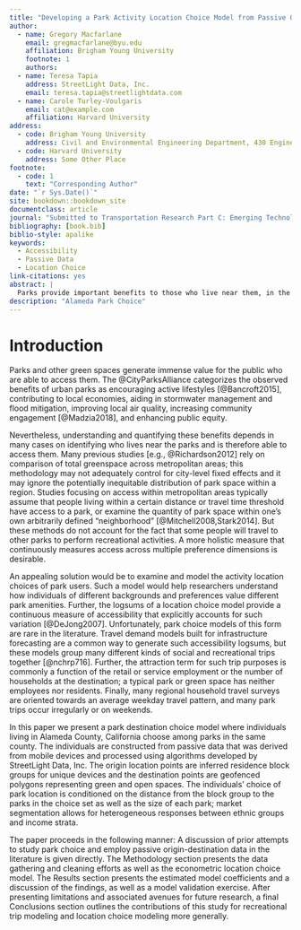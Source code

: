 ```yaml
---
title: "Developing a Park Activity Location Choice Model from Passive Origin-Destination Data Tables"
author:
  - name: Gregory Macfarlane
    email: gregmacfarlane@byu.edu
    affiliation: Brigham Young University
    footnote: 1
    authors:
  - name: Teresa Tapia
    address: StreetLight Data, Inc.
    email: teresa.tapia@streetlightdata.com
  - name: Carole Turley-Voulgaris
    email: cat@example.com
    affiliation: Harvard University
address:
  - code: Brigham Young University
    address: Civil and Environmental Engineering Department, 430 Engineering Building, Provo, Utah 84602
  - code: Harvard University
    address: Some Other Place
footnote:
  - code: 1
    text: "Corresponding Author"
date: "`r Sys.Date()`"
site: bookdown::bookdown_site
documentclass: article
journal: "Submitted to Transportation Research Part C: Emerging Technologies"
bibliography: [book.bib]
biblio-style: apalike
keywords:
  - Accessibility
  - Passive Data
  - Location Choice
link-citations: yes
abstract: |
  Parks provide important benefits to those who live near them, in the form of improved property values, health outcomes, etc.; nevertheless, measuring and understanding who lives near a park is an open research question. In particular, it is not well understood which park individuals will choose to use when given a choice among a set of nearby parks of varying sizes and at varying distances from their home. In this paper we present a park activity location choice model estimated from a passive origin-destination dataset --- supplied by StreetLight Data, Inc. --- representing trips to parks and green spaces in Alameda County, California. The estimated model parameters reveal heterogeneous preferences for park size and willingness-to-travel across block-group level socioeconomic segmentation: Specifically, high-income block groups appear more positively attracted to larger parks, and block groups with a high proportion of ethnic minority individuals are more likely to select nearby parks. The findings have importance for understanding recreational access among different populations, and the methodology more generally supplies a potential template for using passive data products within travel modeling.
description: "Alameda Park Choice"
---
```


# Introduction {#intro}
Parks and other green spaces generate immense value for the public who are able
to access them. The @CityParksAlliance categorizes the observed benefits of
urban parks as encouraging active lifestyles [@Bancroft2015], contributing to
local economies, aiding in stormwater management and flood mitigation,
improving local air quality, increasing community engagement [@Madzia2018], and
enhancing public equity.

Nevertheless, understanding and quantifying these benefits depends in many
cases on identifying who lives near the parks and is therefore able to access
them. Many previous studies [e.g., @Richardson2012] rely on comparison of total
greenspace across metropolitan areas; this methodology may not adequately
control for city-level fixed effects and it may ignore the potentially
inequitable distribution of park space within a region. Studies focusing on
access within metropolitan areas typically assume that people living within a
certain distance or travel time threshold have access to a park, or examine the
quantity of park space within one's own arbitrarily defined "neighborhood"
[@Mitchell2008,Stark2014]. But these methods do not account for the fact that
some people will travel to other parks to perform recreational activities. A
more holistic measure that continuously measures access across multiple
preference dimensions is desirable.

An appealing solution would be to examine and model the activity location
choices of park users. Such a model would help researchers understand how
individuals of different backgrounds and preferences value different park
amenities. Further, the logsums of a location choice model provide a continuous
measure of accessibility that explicitly accounts for such variation
[@DeJong2007]. Unfortunately, park choice models of this form are rare in the
literature. Travel demand models built for infrastructure forecasting are a
common way to generate such accessibility logsums, but these models group many
different kinds of social and recreational trips together [@nchrp716]. Further,
the attraction term for such trip purposes is commonly a function of the retail
or service employment or the number of households at the destination; a typical
park or green space has neither employees nor residents. Finally, many regional
household travel surveys are oriented towards an average weekday travel
pattern, and many park trips occur irregularly or on weekends.

In this paper we present a park destination choice model where individuals
living in Alameda County, California choose among parks in the same county. The
individuals are constructed from passive data that was derived from mobile
devices and processed using algorithms developed by StreetLight Data, Inc. The
origin location points are inferred residence block groups for unique devices
and the destination points are geofenced polygons representing green and open
spaces. The individuals’ choice of park location is conditioned on the distance
from the block group to the parks in the choice set as well as the size of each
park; market segmentation allows for heterogeneous responses between ethnic
groups and income strata.

The paper proceeds in the following manner: A discussion of prior attempts to
study park choice and employ passive origin-destination data in the literature
is given directly. The Methodology section presents the data gathering and
cleaning efforts as well as the econometric location choice model. The Results
section presents the estimated model coefficients and a discussion of the
findings, as well as a model validation exercise. After presenting limitations
and associated avenues for future research, a final Conclusions section
outlines the contributions of this study for recreational trip modeling and
location choice modeling more generally.